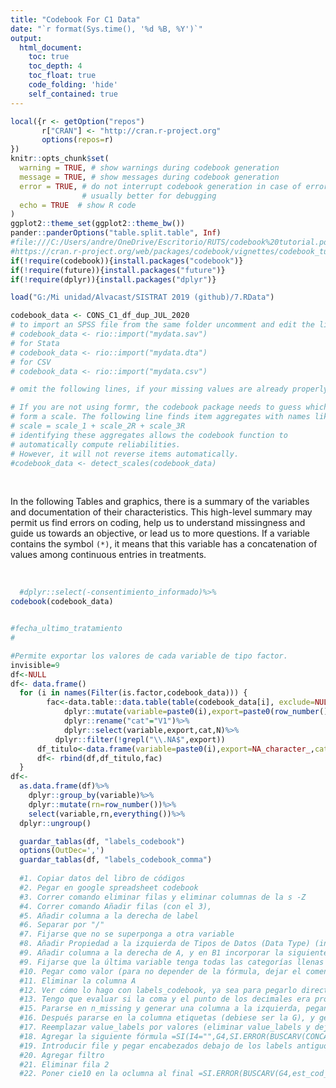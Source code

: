```yaml
---
title: "Codebook For C1 Data"
date: "`r format(Sys.time(), '%d %B, %Y')`"
output:
  html_document:
    toc: true
    toc_depth: 4
    toc_float: true
    code_folding: 'hide'
    self_contained: true
---
```


```r
local({r <- getOption("repos")
       r["CRAN"] <- "http://cran.r-project.org" 
       options(repos=r)
})
knitr::opts_chunk$set(
  warning = TRUE, # show warnings during codebook generation
  message = TRUE, # show messages during codebook generation
  error = TRUE, # do not interrupt codebook generation in case of errors,
                # usually better for debugging
  echo = TRUE  # show R code
)
ggplot2::theme_set(ggplot2::theme_bw())
pander::panderOptions("table.split.table", Inf)
#file:///C:/Users/andre/OneDrive/Escritorio/RUTS/codebook%20tutorial.pdf
#https://cran.r-project.org/web/packages/codebook/vignettes/codebook_tutorial.html
if(!require(codebook)){install.packages("codebook")}
if(!require(future)){install.packages("future")}
if(!require(dplyr)){install.packages("dplyr")}
```

```r
load("G:/Mi unidad/Alvacast/SISTRAT 2019 (github)/7.RData")

codebook_data <- CONS_C1_df_dup_JUL_2020
# to import an SPSS file from the same folder uncomment and edit the line below
# codebook_data <- rio::import("mydata.sav")
# for Stata
# codebook_data <- rio::import("mydata.dta")
# for CSV
# codebook_data <- rio::import("mydata.csv")

# omit the following lines, if your missing values are already properly labelled

# If you are not using formr, the codebook package needs to guess which items
# form a scale. The following line finds item aggregates with names like this:
# scale = scale_1 + scale_2R + scale_3R
# identifying these aggregates allows the codebook function to
# automatically compute reliabilities.
# However, it will not reverse items automatically.
#codebook_data <- detect_scales(codebook_data)
```
<br>

In the following Tables and graphics, there is a summary of the variables and documentation of their characteristics. This high-level summary may permit us find errors on coding, help us to understand missingness and guide us towards an objective, or lead us to more questions. If a variable contains the symbol `(*)`, it means that this variable has a concatenation of values among continuous entries in treatments.

<br>

```r
  #dplyr::select(-consentimiento_informado)%>%
codebook(codebook_data)


#fecha_ultimo_tratamiento
#

#Permite exportar los valores de cada variable de tipo factor.
invisible=9
df<-NULL
df<- data.frame()
  for (i in names(Filter(is.factor,codebook_data))) { 
        fac<-data.table::data.table(table(codebook_data[i], exclude=NULL))%>% 
            dplyr::mutate(variable=paste0(i),export=paste0(row_number(),".",V1))%>%
            dplyr::rename("cat"="V1")%>%
            dplyr::select(variable,export,cat,N)%>%
          dplyr::filter(!grepl("\\.NA$",export))
      df_titulo<-data.frame(variable=paste0(i),export=NA_character_,cat=NA_character_, N=9999999)
      df<- rbind(df,df_titulo,fac)
  }
df<-
  as.data.frame(df)%>%
    dplyr::group_by(variable)%>%
    dplyr::mutate(rn=row_number())%>%
    select(variable,rn,everything())%>%
  dplyr::ungroup()

  guardar_tablas(df, "labels_codebook")
  options(OutDec=',')
  guardar_tablas(df, "labels_codebook_comma")
  
  #1. Copiar datos del libro de códigos
  #2. Pegar en google spreadsheet codebook
  #3. Correr comando eliminar filas y eliminar columnas de la s -Z
  #4. Correr comando Añadir filas (con el 3), 
  #5. Añadir columna a la derecha de label
  #6. Separar por "/"
  #7. Fijarse que no se superponga a otra variable
  #8. Añadir Propiedad a la izquierda de Tipos de Datos (Data Type) (insertar a la izquierda)
  #9. Añadir columna a la derecha de A, y en B1 incorporar la siguiente fórmula: =ArrayFormula(SI(FILA(A1:A)<=COINCIDIR(2,1/(A:A<>""),1),BUSCAR(FILA(A1:A),FILA(A1:A)/SI(A1:A<>"",VERDADERO,FALSO),A1:A),))
  #9. Fijarse que la última variable tenga todas las categorías llenas con Nombre Variable Estandarizado (abajo al fnal)
  #10. Pegar como valor (para no depender de la fórmula, dejar el comentario)
  #11. Eliminar la columna A
  #12. Ver cómo lo hago con labels_codebook, ya sea para pegarlo directamente en la hoja 'para_pegar_cat_factores'
  #13. Tengo que evaluar si la coma y el punto de los decimales era problemático. #14. En una de esas abrir el archio con google drive para saltarse ese problema
  #15. Pararse en n_missing y generar una columna a la izquierda, pegando el siguiente formula: =SI(SI.ERROR(BUSCARV(CONCATENAR(A4,"_",CONTAR.SI($A$4:$A4,A4)-1),para_pegar_cat_factores!F:H,3,0),"")=9999999,"",SI.ERROR(BUSCARV(CONCATENAR(A4,"_",CONTAR.SI($A$4:$A4,A4)-1),para_pegar_cat_factores!F:H,3,0),""))
  #16. Después pararse en la columna etiquetas (debiese ser la G), y generar una columna a la derecha
  #17. Reemplazar value_labels por valores (eliminar value_labels y dejar el de la formula en formato valores), lo mismo de la columna vacia
  #18. Agregar la siguiente fórmula =SI(I4="",G4,SI.ERROR(BUSCARV(CONCATENAR(A4,"_",CONTAR.SI($A$4:$A4,A4)-1),para_pegar_cat_factores!F:H,2,0),""))
  #19. Introducir file y pegar encabezados debajo de los labels antiguos
  #20. Agregar filtro 
  #21. Eliminar fila 2
  #22. Poner cie10 en la oclumna al final =SI.ERROR(BUSCARV(G4,est_cod_dsm_iv_cie10!A:C,3,0),"")
```